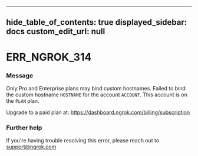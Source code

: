
---
hide_table_of_contents: true
displayed_sidebar: docs
custom_edit_url: null
---


# ERR_NGROK_314

### Message
Only Pro and Enterprise plans may bind custom hostnames.
Failed to bind the custom hostname `HOSTNAME` for the account `ACCOUNT`.
This account is on the `PLAN` plan.

Upgrade to a paid plan at: https://dashboard.ngrok.com/billing/subscription

### Further help
If you're having trouble resolving this error, please reach out to [support@ngrok.com](mailto:support@ngrok.com?subject=Help%20with%20ERR_NGROK_314)


<ErrorDetails error='err_ngrok_314' />
